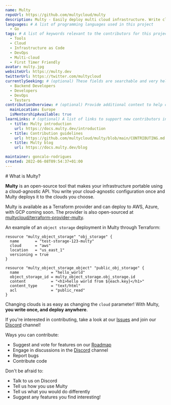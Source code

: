 ```yaml
---
name: Multy
repoUrl: https://github.com/multycloud/multy
description: Multy - Easily deploy multi cloud infrastructure. Write cloud-agnostic config deployed across multiple clouds.
languages: # A list of programming languages used in this project
  - Go
tags: # A list of keywords relevant to the contributors for this project
  - Tools
  - Cloud
  - Infrastructure as Code
  - DevOps
  - Multi-cloud
  - First Timer Friendly
avatar: multy.jpg
websiteUrl: https://multy.dev
twitterUrl: https://twitter.com/multycloud
currentlySeeking: # (optional) These fields are searchable and very helpful for contributors to match well with your project
  - Backend Developers
  - Developers
  - DevOps
  - Testers
contributionOverview: # (optional) Provide additional context to help contributors match well with your project
  mainLocation: Europe
  isMentorshipAvailable: true
learnLinks: # (optional) A list of links to support new contributors in learning about your project and tech stack and culture / community
  - title: Multy introduction
    url: https://docs.multy.dev/introduction
  - title: Contribution guidelines
    url: https://github.com/multycloud/multy/blob/main/CONTRIBUTING.md
  - title: Multy blog
    url: https://docs.multy.dev/blog

maintainer: goncalo-rodrigues
created: 2022-06-08T09:54:37+01:00
---
```


<!-- Divide your content into sections using our handy shortcodes. Each section is optional -->

<Overview>
# What is Multy?

**Multy** is an open-source tool that makes your infrastructure portable using a cloud-agnostic API. You write your cloud-agnostic configuration once and Multy deploys it to the clouds you choose.

Multy is available as a Terraform provider and can deploy to AWS, Azure, with GCP coming soon. The provider is also open-sourced at [multycloud/terraform-provider-multy](https://github.com/multycloud/terraform-provider-multy).

An example of an `object storage` deployment in Multy through Terraform:

```
resource "multy_object_storage" "obj_storage" {
  name       = "test-storage-123-multy"
  cloud      = "aws"
  location   = "us_east_1"
  versioning = true
}

resource "multy_object_storage_object" "public_obj_storage" {
  name              = "hello_world"
  object_storage_id = multy_object_storage.obj_storage.id
  content           = "<h1>hello world from ${each.key}</h1>"
  content_type      = "text/html"
  acl               = "public_read"
}
```

Changing clouds is as easy as changing the `cloud` parameter! With Multy, **you write once, and deploy anywhere**.


</Overview>

<Contributing>

If you're interested in contributing, take a look at our [Issues](https://github.com/multycloud/multy/issues) and join our [Discord](https://multy.dev/discord) channel!

Ways you can contribute:

- Suggest and vote for features on our [Roadmap](https://github.com/orgs/multycloud/projects/4)
- Engage in discussions in the [Discord](https://multy.dev/discord) channel
- Report bugs
- Contribute code

Don't be afraid to:

- Talk to us on Discord
- Tell us how you use Multy
- Tell us what you would do differently
- Suggest any features you find interesting!

</Contributing>

